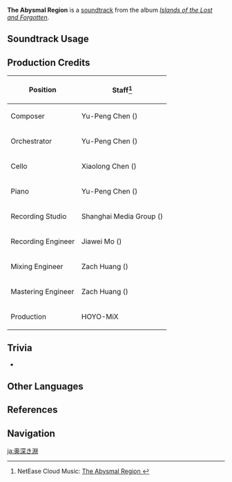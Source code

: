 {{Soundtrack Infobox
|image          = Islands of the Lost and Forgotten.png
|album          = Islands of the Lost and Forgotten
|disc           = 2
|number         = 33
|featured       =
|featured2      =
|featured3      =
|featured_disc  =
|featured_disc2 =
|featured_disc3 =
|youtube_id     = -pPCKzy45gs
|youtube_time   = 1
|spotify_id     = 4jJFbX17jkBG9tE7KsyrlW
|previous       = Sink Into Oblivion
|next           = The Glooming Light
}}
'''The Abysmal Region''' is a [[soundtrack]] from the album ''[[Islands of the Lost and Forgotten]]''.

==Soundtrack Usage==
{{Soundtrack Usage
|quest    = 
|location = Enkanomiya;;Three Realms Gateway Offering (Area)//post-light realm chisel activation
|domain   = 
}}

==Production Credits==
{| class="wikitable"
! Position
! Staff<ref>NetEase Cloud Music: [https://music.163.com/#/song?id=1937111392 The Abysmal Region {{zh|重渊之深}}]</ref>
|-
! Composer
| Yu-Peng Chen ({{zh|陈致逸}})
|-
! Orchestrator
| Yu-Peng Chen ({{zh|陈致逸}})
|-
! Cello
| Xiaolong Chen ({{zh|陈小龙}})
|-
! Piano
| Yu-Peng Chen ({{zh|陈致逸}})
|-
! Recording Studio
| Shanghai Media Group ({{zh|上海广播大厦}})
|-
! Recording Engineer
| Jiawei Mo ({{zh|莫家伟}})
|-
! Mixing Engineer
| Zach Huang ({{zh|黄巍}})
|-
! Mastering Engineer
| Zach Huang ({{zh|黄巍}})
|-
! Production
| HOYO-MiX
|}
<!--
==Gallery==
<gallery>
</gallery>
-->

==Trivia==
* {{Transclude|Sink Into Oblivion|EnkanomiyaLeitmotif1|section=1}}

==Other Languages==
{{Other Languages
|en      = The Abysmal Region
|zhs     = 重渊之深
|zhs_rm  = Zhòng Yuān zhī Shēn
|zhs_tl  = Depths of the Abyss
|ja      = 奥深き淵
|ja_rm   = Okufukaki Fuchi{{Assumed}}
|ja_tl   = Depths of the Abyss
}}

==References==
{{Reflist}}

==Navigation==
{{Soundtrack Navbox|Islands of the Lost and Forgotten}}

[[ja:奥深き淵]]